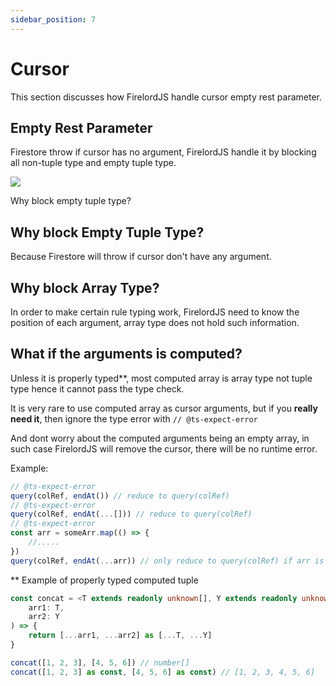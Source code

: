 ```yaml
---
sidebar_position: 7
---
```


# Cursor

This section discusses how FirelordJS handle cursor empty rest parameter.


## Empty Rest Parameter

Firestore throw if cursor has no argument, FirelordJS handle it by blocking all non-tuple type and empty tuple type.

<Image
	src="https://github.com/tylim88/FirelordJSDoc/blob/main/static/firelord/cursor1.png?raw=true"
	text="same behavior apply to all other cursors"
/>

Why block empty tuple type?

## Why block Empty Tuple Type?

Because Firestore will throw if cursor don't have any argument.

## Why block Array Type?

In order to make certain rule typing work, FirelordJS need to know the position of each argument, array type does not hold such information.

## What if the arguments is computed?

Unless it is properly typed\*\*, most computed array is array type not tuple type hence it cannot pass the type check.

It is very rare to use computed array as cursor arguments, but if you **really need it**, then ignore the type error with `// @ts-expect-error`

And dont worry about the computed arguments being an empty array, in such case FirelordJS will remove the cursor, there will be no runtime error.

Example:

```ts
// @ts-expect-error
query(colRef, endAt()) // reduce to query(colRef)
// @ts-expect-error
query(colRef, endAt(...[])) // reduce to query(colRef)
// @ts-expect-error
const arr = someArr.map(() => {
	//.....
})
query(colRef, endAt(...arr)) // only reduce to query(colRef) if arr is empty array
```

\*\* Example of properly typed computed tuple

```ts
const concat = <T extends readonly unknown[], Y extends readonly unknown[]>(
	arr1: T,
	arr2: Y
) => {
	return [...arr1, ...arr2] as [...T, ...Y]
}

concat([1, 2, 3], [4, 5, 6]) // number[]
concat([1, 2, 3] as const, [4, 5, 6] as const) // [1, 2, 3, 4, 5, 6]
```
